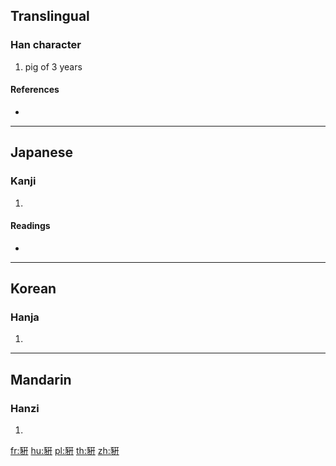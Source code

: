 {{character info/new}}
{{also|豜}}
==Translingual==

===Han character===
{{Han char|rn=152|rad=豕|as=06|sn=13|four=|canj=MOMJJ,MOYJJ}}

# pig of 3 years

====References====
* {{Han ref|kx=1196.100|dkj=36386|hdz=63613.130|uh=8C63|ud=35939}}

----

==Japanese==

===Kanji===
{{ja-kanji|grade=|rs=豕06}}

# {{defn|lang=ja|sort=豕06}}

====Readings====
* {{ja-readings|on=[[けん]] (ken), [[げん]] (gen)|kun=[[いいのこ]] (iinoko)|nanori=}}

----

==Korean==

===Hanja===
{{ko-hanja|hangeul=[[연]], [[견]]|eumhun=|rv=yeon, gyeon|mr=yŏn, kyŏn|y=yen, kyen}}

# {{defn|lang=ko|sort=豕06}}

----

==Mandarin==

===Hanzi===
{{cmn-hanzi|pin=[[jiān]] ([[jian1]])|wg=chien<sup>1</sup>}}

# {{defn|lang=cmn|sort=豕06}}

[[fr:豣]]
[[hu:豣]]
[[pl:豣]]
[[th:豣]]
[[zh:豣]]